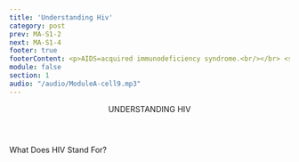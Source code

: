 ```yaml
---
title: 'Understanding Hiv'
category: post
prev: MA-S1-2
next: MA-S1-4
footer: true
footerContent: <p>AIDS=acquired immunodeficiency syndrome.<br/></br> <span class='font-bold'> References&#58; 1. </span> National Institutes of Health. HIV and AIDS&#58; The Basics. August 16, 2021. Accessed May 19, 2022. https://hivinfo.nih.gov/understanding-hiv/fact-sheets/hiv-and-aids-basics <b>2</b>. UNAIDS. HVI and AIDS - Basic Facts. Accessed May 19, 2022. https://www.unaids.org/en/frequently-asked-questions-about-hiv-and-aids#:~:text=HIV%20is%20a%20retrovirus%20that,immune%20system%2C%20leading%20to%20immunodeficiency </p>
module: false
section: 1
audio: "/audio/ModuleA-cell9.mp3"
---
```


<Header title="ok">
  UNDERSTANDING <span className="text-red">HIV</span>
</Header>

<SubHeader>What Does HIV Stand For?</SubHeader>

<LetterBig letters="HIV" red />
<LetterSmall letters="Humans,Immunodeficiency,Virus" />

<SingleLayout center>
  <List
    raw
    type="simple"
    list="HIV makes it hard for people to fight off diseases or infections<sup1</sup>
    There is currently no cure for HIV, but with proper medical care, HIV can be controlled<sup>2</sup>
    People with HIV who get effective HIV treatment can live long, healthy lives and protect their partners<sup>2</sup>
    If not treated, HIV can progress to AIDS<sup>1</sup>"
  />
</SingleLayout>
